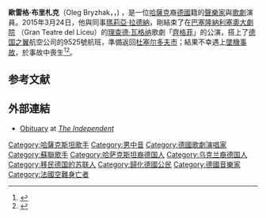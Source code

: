 {{noteTA
|1=zh-cn:德国之翼;zh-hk:德國之翼;zh-tw:日耳曼之翼;
|2=zh-cn:奥列格;zh-tw:歐雷格;
|3=zh-cn:布雷扎克;zh-tw:布里札克;
}}
{{Infobox person
| name               = 
| image              = Oleg Bryjak.jpg
| image_size         = 
| caption            = 
| native_name        = {{lang|uk|Олег Брижак}}
| native_name_lang   = uk
| birth_date         = {{birth date |1960|10|27}}
| birth_place        = {{Flag|苏联}}[[哈萨克苏维埃社会主义共和国|哈萨克苏维埃社会主义共和国]][[傑茲卡茲甘|傑茲卡茲甘]] 
| death_date         = {{death date and age|2015|03|24|1960|10|27}}
| death_place        = {{法国}}[[上普罗旺斯阿尔卑斯省|上普罗旺斯阿尔卑斯省]][[普拉兹-上布莱奥讷|普拉兹-上布莱奥讷]]
| death_cause        = 飛機墜毀（[[德国之翼航空9525号班机空难|德国之翼航空9525号班机空难]]）
| occupation         = 男中音[[聲樂家|聲樂家]]
| employer           = {{link-en|德意志萊茵歌劇院|Deutsche Oper am Rhein}}（Deutsche Oper am Rhein）
| religion           = {{link-en|烏克蘭正教會·基輔牧首區|Ukrainian Orthodox Church of the Kyivan Patriarchate}}（Ukrainian Orthodox Church of the Kyivan Patriarchate）
| website            = [http://www.olegbryjak.com Oleg Bryzhak's website]
}}
'''歐雷格·布里札克'''（Oleg Bryzhak，{{lang-uk|Олег Брижак}}，{{bd|1960年|10月27日|2015年|3月24日|catIdx=Bryzhak}}) ，是一位[[哈薩克|哈薩克]]裔[[德國|德國]]籍的{{link-en|低男中音|bass-baritone}}[[聲樂家|聲樂家]]與[[歌劇|歌劇]]演員。2015年3月24日，他與同事[[瑪莉亞·拉德納|瑪莉亞·拉德納]]，剛結束了在[[巴塞隆納|巴塞隆納]][[利塞奧大劇院|利塞奧大劇院]] （Gran Teatre del Liceu）的[[理查德·瓦格纳|理查德·瓦格纳]]歌劇「[[齊格菲_(歌劇)|齊格菲]]」的公演，搭上了[[德国之翼|德国之翼]]航空公司的9525號航班，準備返回[[杜塞尔多夫市|杜塞尔多夫市]]；結果不幸遇上[[德国之翼航空9525号班机空难|墜機事故]]，於事故中喪生<ref name=中央社>{{cite news|title=德廉航墜機天籟絕響 歌劇家來過台北|url=http://www.cna.com.tw/news/aopl/201503250133-1.aspx|accessdate=2015-03-26|newspaper=[[中央社|中央社]]|date=2015-03-25|archive-date=2018-08-15|archive-url=https://web.archive.org/web/20180815000510/http://www.cna.com.tw/news/aopl/201503250133-1.aspx|dead-url=no}}</ref><ref name=鍾玉玨>{{cite news|author=鍾玉玨|title=德翼空難 2德國聲樂家不幸罹難|url=https://tw.news.yahoo.com/%E5%BE%B7%E7%BF%BC%E7%A9%BA%E9%9B%A3-2%E5%BE%B7%E5%9C%8B%E8%81%B2%E6%A8%82%E5%AE%B6%E4%B8%8D%E5%B9%B8%E7%BD%B9%E9%9B%A3-215031483.html|accessdate=2015-03-26|newspaper=[[中國時報|中國時報]]|date=2015-03-26|archive-date=2019-08-22|archive-url=https://web.archive.org/web/20190822051859/https://tw.news.yahoo.com/%E5%BE%B7%E7%BF%BC%E7%A9%BA%E9%9B%A3-2%E5%BE%B7%E5%9C%8B%E8%81%B2%E6%A8%82%E5%AE%B6%E4%B8%8D%E5%B9%B8%E7%BD%B9%E9%9B%A3-215031483.html|dead-url=no}}</ref>。

==参考文献==
{{reflist}}

==外部連結==
* [https://www.independent.co.uk/news/people/oleg-bryjak-bassbaritone-acclaimed-for-his-wagner-interpretations-in-particular-the-role-of-the-dwarf-alberich-in-siegfried-10137180.html Obituary] {{Wayback|url=https://www.independent.co.uk/news/people/oleg-bryjak-bassbaritone-acclaimed-for-his-wagner-interpretations-in-particular-the-role-of-the-dwarf-alberich-in-siegfried-10137180.html |date=20150925141817 }} at ''[[獨立報|The Independent]]''

{{Authority control}}
{{DEFAULTSORT:Bryzhak, Oleg}}
[[Category:哈薩克斯坦歌手|Category:哈薩克斯坦歌手]]
[[Category:男中音|Category:男中音]]
[[Category:德國歌劇演唱家|Category:德國歌劇演唱家]]
[[Category:蘇聯歌手|Category:蘇聯歌手]]
[[Category:哈萨克斯坦裔德国人|Category:哈萨克斯坦裔德国人]]
[[Category:乌克兰裔德国人|Category:乌克兰裔德国人]]
[[Category:移民德国的苏联人|Category:移民德国的苏联人]]
[[Category:歸化德國公民|Category:歸化德國公民]]
[[Category:德國音樂家|Category:德國音樂家]]
[[Category:法國空難身亡者|Category:法國空難身亡者]]